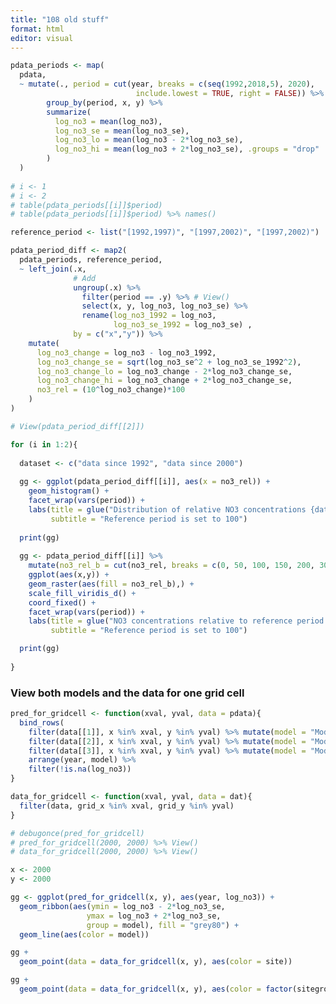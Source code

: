 ```yaml
---
title: "108 old stuff"
format: html
editor: visual
---
```





```r

pdata_periods <- map(
  pdata,
  ~ mutate(., period = cut(year, breaks = c(seq(1992,2018,5), 2020), 
                            include.lowest = TRUE, right = FALSE)) %>%
        group_by(period, x, y) %>%
        summarize(
          log_no3 = mean(log_no3),
          log_no3_se = mean(log_no3_se),
          log_no3_lo = mean(log_no3 - 2*log_no3_se),
          log_no3_hi = mean(log_no3 + 2*log_no3_se), .groups = "drop"
        )
  )
      
# i <- 1
# i <- 2
# table(pdata_periods[[i]]$period)
# table(pdata_periods[[i]]$period) %>% names()

reference_period <- list("[1992,1997)", "[1997,2002)", "[1997,2002)")

pdata_period_diff <- map2(
  pdata_periods, reference_period,
  ~ left_join(.x, 
              # Add 
              ungroup(.x) %>%
                filter(period == .y) %>% # View()
                select(x, y, log_no3, log_no3_se) %>%
                rename(log_no3_1992 = log_no3,
                       log_no3_se_1992 = log_no3_se) ,
              by = c("x","y")) %>%
    mutate(
      log_no3_change = log_no3 - log_no3_1992,
      log_no3_change_se = sqrt(log_no3_se^2 + log_no3_se_1992^2),
      log_no3_change_lo = log_no3_change - 2*log_no3_change_se,
      log_no3_change_hi = log_no3_change + 2*log_no3_change_se,
      no3_rel = (10^log_no3_change)*100
    )
)

# View(pdata_period_diff[[2]])

for (i in 1:2){
  
  dataset <- c("data since 1992", "data since 2000")
  
  gg <- ggplot(pdata_period_diff[[i]], aes(x = no3_rel)) +
    geom_histogram() +
    facet_wrap(vars(period)) +
    labs(title = glue("Distribution of relative NO3 concentrations {dataset[i]}"),
         subtitle = "Reference period is set to 100") 
  
  print(gg)
  
  gg <- pdata_period_diff[[i]] %>% 
    mutate(no3_rel_b = cut(no3_rel, breaks = c(0, 50, 100, 150, 200, 300, 500, 4000))) %>%
    ggplot(aes(x,y)) +
    geom_raster(aes(fill = no3_rel_b),) +
    scale_fill_viridis_d() +
    coord_fixed() +
    facet_wrap(vars(period)) +
    labs(title = glue("NO3 concentrations relative to reference period {dataset[i]}"),
         subtitle = "Reference period is set to 100") 

  print(gg)
  
}


```

### View both models and the data for one grid cell  

```r

pred_for_gridcell <- function(xval, yval, data = pdata){
  bind_rows(
    filter(data[[1]], x %in% xval, y %in% yval) %>% mutate(model = "Model 1992-, group 1"),
    filter(data[[2]], x %in% xval, y %in% yval) %>% mutate(model = "Model 2000-, group 1-3"),
    filter(data[[3]], x %in% xval, y %in% yval) %>% mutate(model = "Model 2000-, group 1")) %>%
    arrange(year, model) %>%
    filter(!is.na(log_no3))
}

data_for_gridcell <- function(xval, yval, data = dat){
  filter(data, grid_x %in% xval, grid_y %in% yval)
}

# debugonce(pred_for_gridcell)
# pred_for_gridcell(2000, 2000) %>% View()
# data_for_gridcell(2000, 2000) %>% View()

x <- 2000
y <- 2000

gg <- ggplot(pred_for_gridcell(x, y), aes(year, log_no3)) +
  geom_ribbon(aes(ymin = log_no3 - 2*log_no3_se,
                 ymax = log_no3 + 2*log_no3_se,
                 group = model), fill = "grey80") +
  geom_line(aes(color = model))

gg + 
  geom_point(data = data_for_gridcell(x, y), aes(color = site))

gg + 
  geom_point(data = data_for_gridcell(x, y), aes(color = factor(sitegroup)))

```




